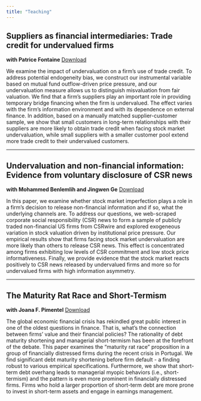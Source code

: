 ```yaml
---
title: "Teaching"
---
```



## Suppliers as financial intermediaries: Trade credit for undervalued firms

**with Patrice Fontaine**
<a href="https://www.sciencedirect.com/science/article/pii/S0378426621000017" target="_blank">Download</a><br>

We examine the impact of undervaluation on a firm's use of trade credit. To address potential endogeneity bias, we construct our instrumental variable based on mutual fund outflow-driven price pressure, and our undervaluation measure allows us to distinguish misvaluation from fair valuation. We find that a firm's suppliers play an important role in providing temporary bridge financing when the firm is undervalued. The effect varies with the firm's information environment and with its dependence on external finance. In addition, based on a manually matched supplier-customer sample, we show that small customers in long-term relationships with their suppliers are more likely to obtain trade credit when facing stock market undervaluation, while small suppliers with a smaller customer pool extend more trade credit to their undervalued customers.

----

## Undervaluation and non-financial information: Evidence from voluntary disclosure of CSR news

**with Mohammed Benlemlih and Jingwen Ge**
<a href="https://onlinelibrary.wiley.com/doi/full/10.1111/jbfa.12505" target="_blank">Download</a><br>

In this paper, we examine whether stock market imperfection plays a role in a firm's decision to release non-financial information and if so, what the underlying channels are. To address our questions, we web-scraped corporate social responsibility (CSR) news to form a sample of publicly traded non-financial US firms from CSRwire and explored exogeneous variation in stock valuation driven by institutional price pressure. Our empirical results show that firms facing stock market undervaluation are more likely than others to release CSR news. This effect is concentrated among firms exhibiting low levels of CSR commitment and low stock price informativeness. Finally, we provide evidence that the stock market reacts positively to CSR news released by undervalued firms and more so for undervalued firms with high information asymmetry.

----

## The Maturity Rat Race and Short-Termism

**with Joana F. Pimentel**
<a href="https://www.bportugal.pt/en/paper/maturity-rat-race-and-short-termism" target="_blank">Download</a><br>

The global economic financial crisis has rekindled great public interest in one of the oldest questions in finance. That is, what’s the connection between firms’ value and their financial policies? The rationality of debt maturity shortening and managerial short-termism has been at the forefront of the debate. This paper examines the “maturity rat race” proposition in a group of financially distressed firms during the recent crisis in Portugal. We find significant debt maturity shortening before firm default - a finding robust to various empirical specifications. Furthermore, we show that short-term debt overhang leads to managerial myopic behaviors (i.e., short-termism) and the pattern is even more prominent in financially distressed firms. Firms who hold a larger proportion of short-term debt are more prone to invest in short-term assets and engage in earnings management.
